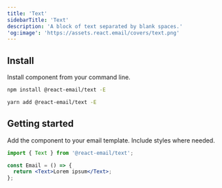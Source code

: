```yaml
---
title: 'Text'
sidebarTitle: 'Text'
description: 'A block of text separated by blank spaces.'
'og:image': 'https://assets.react.email/covers/text.png'
---
```



## Install

Install component from your command line.

<CodeGroup>

```sh npm
npm install @react-email/text -E
```

```sh yarn
yarn add @react-email/text -E
```

</CodeGroup>

## Getting started

Add the component to your email template. Include styles where needed.

```jsx
import { Text } from '@react-email/text';

const Email = () => {
  return <Text>Lorem ipsum</Text>;
};
```

<Support />

